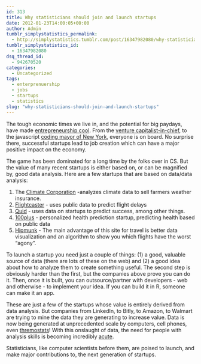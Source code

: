 ```yaml
---
id: 313
title: Why statisticians should join and launch startups
date: 2012-01-23T14:00:05+00:00
author: Admin
tumblr_simplystatistics_permalink:
  - http://simplystatistics.tumblr.com/post/16347982080/why-statisticians-should-join-and-launch-startups
tumblr_simplystatistics_id:
  - 16347982080
dsq_thread_id:
  - 942670520
categories:
  - Uncategorized
tags:
  - enterprenuership
  - jobs
  - startups
  - statistics
slug: "why-statisticians-should-join-and-launch-startups"
---
```

The tough economic times we live in, and the potential for big paydays, have made <a href="http://en.wikipedia.org/wiki/The_Social_Network" target="_blank">entrepreneurship cool</a>. From the <a href="http://www.whitehouse.gov/issues/startup-america" target="_blank">venture capitalist-in-chief</a>, to the javascript <a href="http://chats-blog.com/2012/01/08/michael-bloomberg-learning-to-code/" target="_blank">coding mayor of New York</a>, everyone is on board. No surprise there, successful startups lead to job creation which can have a major positive impact on the economy. 

The game has been dominated for a long time by the folks over in CS. But the value of many recent startups is either based on, or can be magnified by, good data analysis. Here are a few startups that are based on data/data analysis: 

  1. The <a href="http://www.climate.com/" target="_blank">Climate Corporation</a> -analyzes climate data to sell farmers weather insurance.
  2. <a href="http://flightcaster.com/" target="_blank">Flightcaster</a> - uses public data to predict flight delays
  3. <a href="http://quid.com/" target="_blank">Quid</a> - uses data on startups to predict success, among other things.
  4. <a href="http://100plus.com/" target="_blank">100plus</a> - personalized health prediction startup, predicting health based on public data
  5. <a href="http://www.hipmunk.com/" target="_blank">Hipmunk</a> - The main advantage of this site for travel is better data visualization and an algorithm to show you which flights have the worst &#8220;agony&#8221;.

To launch a startup you need just a couple of things: (1) a good, valuable source of data (there are lots of these on the web) and (2) a good idea about how to analyze them to create something useful. The second step is obviously harder than the first, but the companies above prove you can do it. Then, once it is built, you can outsource/partner with developers - web and otherwise - to implement your idea. If you can build it in R, someone can make it an app. 

These are just a few of the startups whose value is entirely derived from data analysis. But companies from LinkedIn, to Bitly, to Amazon, to Walmart are trying to mine the data they are generating to increase value. Data is now being generated at unprecedented scale by computers, cell phones, even <a href="http://www.nest.com/" target="_blank">thremostats</a>! With this onslaught of data, the need for people with analysis skills is becoming incredibly <a href="http://radar.oreilly.com/2011/12/data-science-carrieriq-datasift-twitter.html" target="_blank">acute</a>. 

Statisticians, like computer scientists before them, are poised to launch, and make major contributions to, the next generation of startups. 
